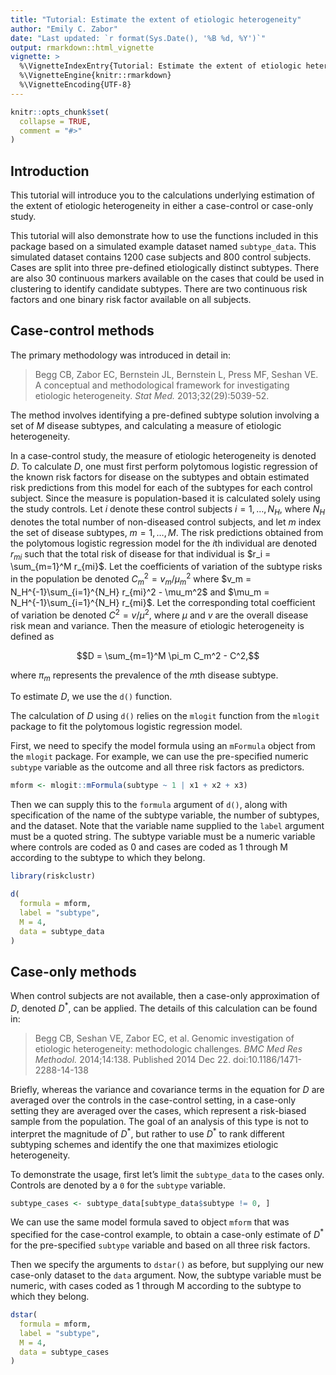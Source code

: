 ```yaml
---
title: "Tutorial: Estimate the extent of etiologic heterogeneity"
author: "Emily C. Zabor"
date: "Last updated: `r format(Sys.Date(), '%B %d, %Y')`"
output: rmarkdown::html_vignette
vignette: >
  %\VignetteIndexEntry{Tutorial: Estimate the extent of etiologic heterogeneity}
  %\VignetteEngine{knitr::rmarkdown}
  %\VignetteEncoding{UTF-8}
---
```


```r
knitr::opts_chunk$set(
  collapse = TRUE,
  comment = "#>"
)
```


## Introduction

This tutorial will introduce you to the calculations underlying estimation of the extent of etiologic heterogeneity in either a case-control or case-only study. 

This tutorial will also demonstrate how to use the functions included in this package based on a simulated example dataset named `subtype_data`. This simulated dataset contains 1200 case subjects and 800 control subjects. Cases are split into three pre-defined etiologically distinct subtypes. There are also 30 continuous markers available on the cases that could be used in clustering to identify candidate subtypes. There are two continuous risk factors and one binary risk factor available on all subjects.


## Case-control methods

The primary methodology was introduced in detail in:

> Begg CB, Zabor EC, Bernstein JL, Bernstein L, Press MF, Seshan VE. A conceptual and methodological framework for investigating etiologic heterogeneity. *Stat Med.* 2013;32(29):5039-52.

The method involves identifying a pre-defined subtype solution involving a set of $M$ disease subtypes, and calculating a measure of etiologic heterogeneity. 

In a case-control study, the measure of etiologic heterogeneity is denoted $D$. To calculate $D$, one must first perform polytomous logistic regression of the known risk factors for disease on the subtypes and obtain estimated risk predictions from this model for each of the subtypes for each control subject. Since the measure is population-based it is calculated solely using the study controls. Let $i$ denote these control subjects $i=1, \ldots, N_H$, where $N_H$ denotes the total number of non-diseased control subjects, and let $m$ index the set of disease subtypes, $m=1, \ldots, M$. The risk predictions obtained from the polytomous logistic regression model for the $i$th individual are denoted $r_{mi}$ such that the total risk of disease for that individual is $r_i = \sum_{m=1}^M r_{mi}$. Let the coefficients of variation of the subtype risks in the population be denoted $C_m^2 = v_m / \mu_m^2$ where $v_m = N_H^{-1}\sum_{i=1}^{N_H} r_{mi}^2 - \mu_m^2$ and $\mu_m = N_H^{-1}\sum_{i=1}^{N_H} r_{mi}$. Let the corresponding total coefficient of variation be denoted $C^2 = v / \mu^2$, where $\mu$ and $v$ are the overall disease risk mean and variance. Then the measure of etiologic heterogeneity is defined as

$$D = \sum_{m=1}^M \pi_m C_m^2 - C^2,$$

where $\pi_m$ represents the prevalence of the $m$th disease subtype. 

To estimate $D$, we use the `d()` function.

The calculation of $D$ using `d()` relies on the `mlogit` function from the `mlogit` package to fit the polytomous logistic regression model.

First, we need to specify the model formula using an `mFormula` object from the `mlogit` package. For example, we can use the pre-specified numeric `subtype` variable as the outcome and all three risk factors as predictors.

```r
mform <- mlogit::mFormula(subtype ~ 1 | x1 + x2 + x3)
```

Then we can supply this to the `formula` argument of `d()`, along with specification of the name of the subtype variable, the number of subtypes, and the dataset. Note that the variable name supplied to the `label` argument must be a quoted string. The subtype variable must be a numeric variable where controls are coded as 0 and cases are coded as 1 through M according to the subtype to which they belong. 

```r
library(riskclustr)

d(
  formula = mform,
  label = "subtype",
  M = 4, 
  data = subtype_data
)
```


## Case-only methods

When control subjects are not available, then a case-only approximation of $D$, denoted $D^\ast$, can be applied. The details of this calculation can be found in:

> Begg CB, Seshan VE, Zabor EC, et al. Genomic investigation of etiologic heterogeneity: methodologic challenges. *BMC Med Res Methodol.* 2014;14:138. Published 2014 Dec 22. doi:10.1186/1471-2288-14-138

Briefly, whereas the variance and covariance terms in the equation for $D$ are averaged over the controls in the case-control setting, in a case-only setting they are averaged over the cases, which represent a risk-biased sample from the population. The goal of an analysis of this type is not to interpret the magnitude of $D^\ast$, but rather to use $D^\ast$ to rank different subtyping schemes and identify the one that maximizes etiologic heterogeneity.

To demonstrate the usage, first let's limit the `subtype_data` to the cases only. Controls are denoted by a `0` for the `subtype` variable.

```r
subtype_cases <- subtype_data[subtype_data$subtype != 0, ]
```

We can use the same model formula saved to object `mform` that was specified for the case-control example, to obtain a case-only estimate of $D^\ast$ for the pre-specified `subtype` variable and based on all three risk factors.

Then we specify the arguments to `dstar()` as before, but supplying our new case-only dataset to the `data` argument. Now, the subtype variable must be numeric, with cases coded as 1 through M according to the subtype to which they belong. 

```r
dstar(
  formula = mform,
  label = "subtype",
  M = 4, 
  data = subtype_cases
)
```


